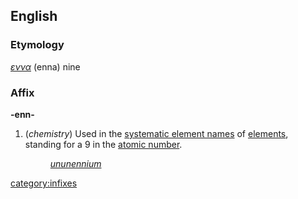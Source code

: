 ==English==
===Etymology===
{{Gr.}} ''[[εννα]]'' (enna) nine

===Affix===
'''-enn-'''

#(''chemistry'') Used in the [[systematic element name]]s of [[element]]s, standing for a 9 in the [[atomic number]].
#:''[[ununennium]]''
[[category:infixes]]